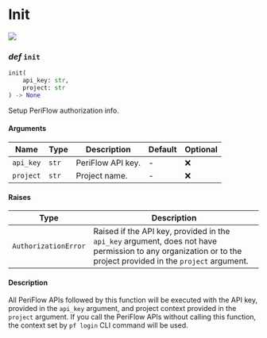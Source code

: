 # Init

<a href="https://github.com/friendliai/periflow-client/tree/main/periflow/sdk/init.py">
    <img src="https://img.shields.io/badge/View%20source%20on%20GitHub-181717?style=for-the-badge&logo=Github" />
</a>

### _def_ `init`

```python
init(
    api_key: str,
    project: str
) -> None
```

Setup PeriFlow authorization info.

#### Arguments

| Name | Type | Description | Default | Optional |
|------|------|-------------|---------|----------|
| `api_key` | `str` | PeriFlow API key. | - | ❌ |
| `project` | `str` | Project name. | - | ❌ |
#### Raises

| Type | Description |
|------|-------------|
| `AuthorizationError` | Raised if the API key, provided in the `api_key` argument, does not have permission to any organization or to the project provided in the `project` argument. |

#### Description

All PeriFlow APIs followed by this function will be executed with the API key,
provided in the `api_key` argument, and project context provided in the `project`
argument. If you call the PeriFlow APIs without calling this function, the context
set by `pf login` CLI command will be used.
